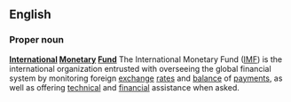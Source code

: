 ==English==
===Proper noun===
'''[[International]] [[Monetary]] [[Fund]] '''
{{wikipedia}} 
The International Monetary Fund ([[IMF]]) is the international organization entrusted with overseeing the global financial system by monitoring foreign [[exchange]] [[rates]] and [[balance]] of [[payments]], as well as offering [[technical]] and [[financial]] assistance when asked.
<!--encyclopaedic matter removed:
Founded in 1944 as an entity related to the World Bank, the IMF was primarily designed to assist and stabilize the international monetary system and maintain the fixed exchange rates that were established after World War 11.

Since the fixed exchange rates began dissolving in the early 1970's, the IMF has evolved gradually into a lender of the last resot for governments that are in need of being baled out from dire financial straits. While the IMF imposes its conditions on such governments which include control over govt spending etc, and other measures that are designed to impose stability at macro-economic levels, a major accusation levelled against the IMF remains that its conditions are largely unrealistic. - RT -->